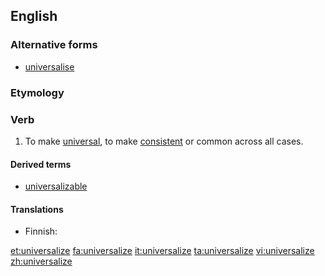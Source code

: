 ==English==

===Alternative forms===
* [[universalise]]

===Etymology===
{{suffix|universal|ize|lang=en}}

===Verb===
{{en-verb|universaliz}}

# To make [[universal]], to make [[consistent]] or common across all cases.

====Derived terms====
* [[universalizable]]

====Translations====
{{trans-top|to make universal}}
* Finnish: {{t+|fi|yleistää}}
{{trans-mid}}
{{trans-bottom}}

[[et:universalize]]
[[fa:universalize]]
[[it:universalize]]
[[ta:universalize]]
[[vi:universalize]]
[[zh:universalize]]